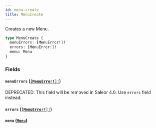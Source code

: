 ```yaml
---
id: menu-create
title: MenuCreate
---
```


Creates a new Menu.

```graphql
type MenuCreate {
  menuErrors: [MenuError!]!
  errors: [MenuError!]!
  menu: Menu
}
```

### Fields

#### `menuErrors` ([`[MenuError!]!`](/developer/api-reference/objects/menu-error))

<span class="badge badge--warning">DEPRECATED: This field will be removed in Saleor 4.0. Use `errors` field instead.</span>

#### `errors` ([`[MenuError!]!`](/developer/api-reference/objects/menu-error))

#### `menu` ([`Menu`](/developer/api-reference/objects/menu))
